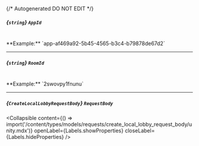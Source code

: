 {/* Autogenerated DO NOT EDIT  */}

##### *{`string`}* `AppId`
<br/>
**Example:** `app-af469a92-5b45-4565-b3c4-b79878de67d2`

---
##### *{`string`}* `RoomId`
<br/>
**Example:** `2swovpy1fnunu`

---
##### *{`CreateLocalLobbyRequestBody`}* `RequestBody`

<Collapsible content={() => import('/content/types/models/requests/create_local_lobby_request_body/unity.mdx')} openLabel={Labels.showProperties} closeLabel={Labels.hideProperties} />



